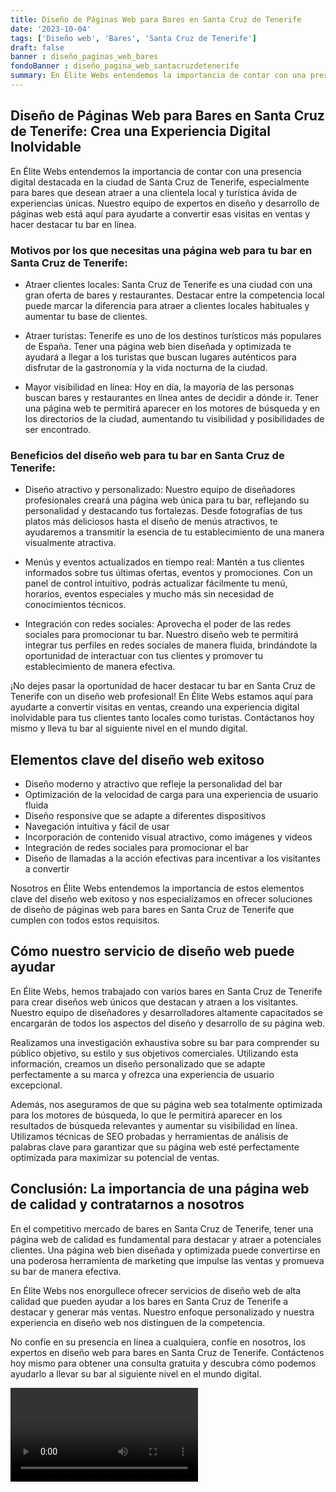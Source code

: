 ```yaml
---
title: Diseño de Páginas Web para Bares en Santa Cruz de Tenerife
date: '2023-10-04'
tags: ['Diseño web', 'Bares', 'Santa Cruz de Tenerife']
draft: false
banner : diseño_paginas_web_bares
fondoBanner : diseño_pagina_web_santacruzdetenerife
summary: En Élite Webs entendemos la importancia de contar con una presencia digital destacada en la ciudad de Santa Cruz de Tenerife, especialmente para bares que desean atraer a una clientela local y turística ávida de experiencias únicas. Nuestro equipo de expertos en diseño y desarrollo de páginas web está aquí para ayudarte a convertir esas visitas en ventas y hacer destacar tu bar en línea.
---
```


## Diseño de Páginas Web para Bares en Santa Cruz de Tenerife: Crea una Experiencia Digital Inolvidable

En Élite Webs entendemos la importancia de contar con una presencia digital destacada en la ciudad de Santa Cruz de Tenerife, especialmente para bares que desean atraer a una clientela local y turística ávida de experiencias únicas. Nuestro equipo de expertos en diseño y desarrollo de páginas web está aquí para ayudarte a convertir esas visitas en ventas y hacer destacar tu bar en línea.

### Motivos por los que necesitas una página web para tu bar en Santa Cruz de Tenerife:

- Atraer clientes locales: Santa Cruz de Tenerife es una ciudad con una gran oferta de bares y restaurantes. Destacar entre la competencia local puede marcar la diferencia para atraer a clientes locales habituales y aumentar tu base de clientes.

- Atraer turistas: Tenerife es uno de los destinos turísticos más populares de España. Tener una página web bien diseñada y optimizada te ayudará a llegar a los turistas que buscan lugares auténticos para disfrutar de la gastronomía y la vida nocturna de la ciudad.

- Mayor visibilidad en línea: Hoy en día, la mayoría de las personas buscan bares y restaurantes en línea antes de decidir a dónde ir. Tener una página web te permitirá aparecer en los motores de búsqueda y en los directorios de la ciudad, aumentando tu visibilidad y posibilidades de ser encontrado.

### Beneficios del diseño web para tu bar en Santa Cruz de Tenerife:

- Diseño atractivo y personalizado: Nuestro equipo de diseñadores profesionales creará una página web única para tu bar, reflejando su personalidad y destacando tus fortalezas. Desde fotografías de tus platos más deliciosos hasta el diseño de menús atractivos, te ayudaremos a transmitir la esencia de tu establecimiento de una manera visualmente atractiva.

- Menús y eventos actualizados en tiempo real: Mantén a tus clientes informados sobre tus últimas ofertas, eventos y promociones. Con un panel de control intuitivo, podrás actualizar fácilmente tu menú, horarios, eventos especiales y mucho más sin necesidad de conocimientos técnicos.

- Integración con redes sociales: Aprovecha el poder de las redes sociales para promocionar tu bar. Nuestro diseño web te permitirá integrar tus perfiles en redes sociales de manera fluida, brindándote la oportunidad de interactuar con tus clientes y promover tu establecimiento de manera efectiva.

¡No dejes pasar la oportunidad de hacer destacar tu bar en Santa Cruz de Tenerife con un diseño web profesional! En Élite Webs estamos aquí para ayudarte a convertir visitas en ventas, creando una experiencia digital inolvidable para tus clientes tanto locales como turistas. Contáctanos hoy mismo y lleva tu bar al siguiente nivel en el mundo digital.

<GifSeo />

<Cta />

## Elementos clave del diseño web exitoso

- Diseño moderno y atractivo que refleje la personalidad del bar
- Optimización de la velocidad de carga para una experiencia de usuario fluida
- Diseño responsive que se adapte a diferentes dispositivos
- Navegación intuitiva y fácil de usar
- Incorporación de contenido visual atractivo, como imágenes y videos
- Integración de redes sociales para promocionar el bar
- Diseño de llamadas a la acción efectivas para incentivar a los visitantes a convertir

Nosotros en Élite Webs entendemos la importancia de estos elementos clave del diseño web exitoso y nos especializamos en ofrecer soluciones de diseño de páginas web para bares en Santa Cruz de Tenerife que cumplen con todos estos requisitos.

## Cómo nuestro servicio de diseño web puede ayudar

En Élite Webs, hemos trabajado con varios bares en Santa Cruz de Tenerife para crear diseños web únicos que destacan y atraen a los visitantes. Nuestro equipo de diseñadores y desarrolladores altamente capacitados se encargarán de todos los aspectos del diseño y desarrollo de su página web.

Realizamos una investigación exhaustiva sobre su bar para comprender su público objetivo, su estilo y sus objetivos comerciales. Utilizando esta información, creamos un diseño personalizado que se adapte perfectamente a su marca y ofrezca una experiencia de usuario excepcional.

Además, nos aseguramos de que su página web sea totalmente optimizada para los motores de búsqueda, lo que le permitirá aparecer en los resultados de búsqueda relevantes y aumentar su visibilidad en línea. Utilizamos técnicas de SEO probadas y herramientas de análisis de palabras clave para garantizar que su página web esté perfectamente optimizada para maximizar su potencial de ventas.

## Conclusión: La importancia de una página web de calidad y contratarnos a nosotros

En el competitivo mercado de bares en Santa Cruz de Tenerife, tener una página web de calidad es fundamental para destacar y atraer a potenciales clientes. Una página web bien diseñada y optimizada puede convertirse en una poderosa herramienta de marketing que impulse las ventas y promueva su bar de manera efectiva.

En Élite Webs nos enorgullece ofrecer servicios de diseño web de alta calidad que pueden ayudar a los bares en Santa Cruz de Tenerife a destacar y generar más ventas. Nuestro enfoque personalizado y nuestra experiencia en diseño web nos distinguen de la competencia.

No confíe en su presencia en línea a cualquiera, confíe en nosotros, los expertos en diseño web para bares en Santa Cruz de Tenerife. Contáctenos hoy mismo para obtener una consulta gratuita y descubra cómo podemos ayudarlo a llevar su bar al siguiente nivel en el mundo digital.

<Video />

<CtaBot job='Bares' city='Santa Cruz de Tenerife'/>

<Gmaps query='Santa Cruz de Tenerife+españa+maps' />